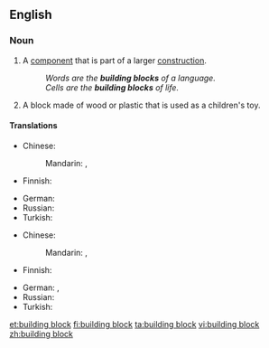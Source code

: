 ==English==

===Noun===
{{en-noun|sg=[[building]] [[block]]}}

# A [[component]] that is part of a larger [[construction]].
#: ''Words are the '''building blocks''' of a language.''
#: ''Cells are the '''building blocks''' of life.''
# A block made of wood or plastic that is used as a children's toy.

====Translations====
{{trans-top|component that is part of a larger construction}}
* Chinese:
*: Mandarin: {{t|zh|基礎|sc=Hani}}, {{t|zh|基础|tr=jīchǔ|sc=Hani}}
* Finnish: {{t-|fi|rakennusosa}}
{{trans-mid}}
* German: {{t+|de|Baustein|m}}
* Russian: {{t-|ru|строительный блок|m|tr=stroítelʹnyj blok|sc=Cyrl}}
* Turkish: {{t-|tr|yapı taşı}}
{{trans-bottom}}

{{trans-top|block made of wood or plastic that is used as a children's toy}}
* Chinese:
*: Mandarin: {{t|zh|積木|sc=Hani}}, {{t|zh|积木|tr=jīmù|sc=Hani}}
* Finnish: {{t-|fi|rakennuspalikka}}
{{trans-mid}}
* German: {{t+|de|Bauklotz|m}}, {{t-|de|Spielbaustein|m}}
* Russian: {{t+|ru|кубик|m|tr=kúbik|sc=Cyrl}}
* Turkish: {{l|tr|inşaat kutusu}} {{t-|tr|parçası}}
{{trans-bottom}}

[[et:building block]]
[[fi:building block]]
[[ta:building block]]
[[vi:building block]]
[[zh:building block]]